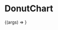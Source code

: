 

<Meta title="Molecules | DonutChart" component={DonutChart} />

# DonutChart

<Preview>
  <Story
    name="Basic"
    args={{
      length: 10,
      title: 'Average word count',
      total: 3700,
      unit: 'words',
    }}
  >
    {(args) => <DonutChart {...args} />}
  </Story>
</Preview>

<Props story="Basic" />
